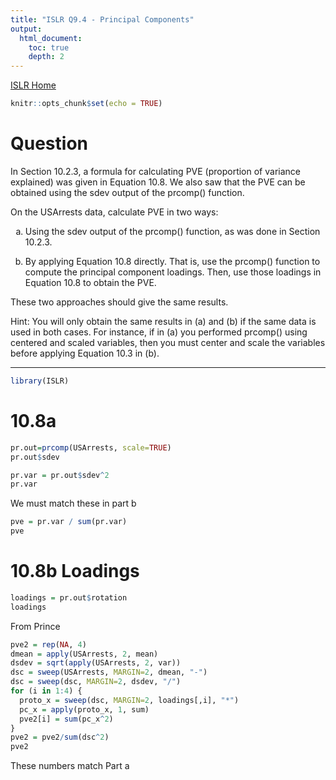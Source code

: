 ```yaml
---
title: "ISLR Q9.4 - Principal Components"
output:
  html_document:
    toc: true
    depth: 2        
---
```

[ISLR Home](../index.html)

```r
knitr::opts_chunk$set(echo = TRUE)
```

# Question

In Section 10.2.3, a formula for calculating PVE (proportion of variance explained) was given in Equation 10.8. We also saw that the PVE can be obtained using the sdev output of the prcomp() function.

On the USArrests data, calculate PVE in two ways:

(a) Using the sdev output of the prcomp() function, as was done in
Section 10.2.3.

(b) By applying Equation 10.8 directly. That is, use the prcomp() function to compute the principal component loadings. Then, use those loadings in Equation 10.8 to obtain the PVE.

These two approaches should give the same results.

Hint: You will only obtain the same results in (a) and (b) if the same data is used in both cases. For instance, if in (a) you performed prcomp() using centered and scaled variables, then you must center and scale the variables before applying Equation 10.3 in (b).

***

```r
library(ISLR)
```


# 10.8a

```r
pr.out=prcomp(USArrests, scale=TRUE)
pr.out$sdev
```
```r
pr.var = pr.out$sdev^2
pr.var
```
We must match these in part b
```r
pve = pr.var / sum(pr.var)
pve
```


# 10.8b Loadings

```r
loadings = pr.out$rotation
loadings
```

From Prince

```r
pve2 = rep(NA, 4)
dmean = apply(USArrests, 2, mean)
dsdev = sqrt(apply(USArrests, 2, var))
dsc = sweep(USArrests, MARGIN=2, dmean, "-")
dsc = sweep(dsc, MARGIN=2, dsdev, "/")
for (i in 1:4) {
  proto_x = sweep(dsc, MARGIN=2, loadings[,i], "*")
  pc_x = apply(proto_x, 1, sum)
  pve2[i] = sum(pc_x^2)
}
pve2 = pve2/sum(dsc^2)
pve2
```
These numbers match Part a

